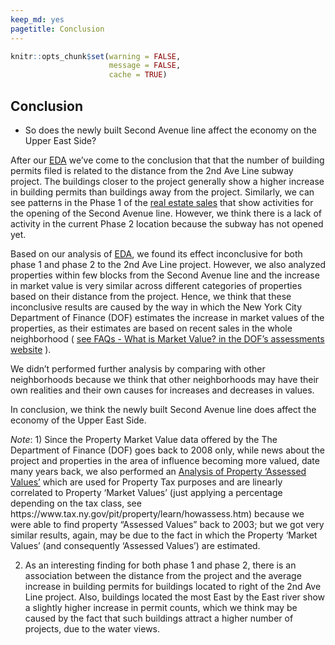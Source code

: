 ```yaml
---
keep_md: yes
pagetitle: Conclusion
---
```

```r
knitr::opts_chunk$set(warning = FALSE,
                      message = FALSE, 
                      cache = TRUE)
```

## Conclusion

* So does the newly built Second Avenue line affect the economy on the Upper East Side? 

After our [EDA](EDA-Building_Permits.html "our EDA Journey") we've come to the conclusion that that the number of building permits filed is related to the distance from the 2nd Ave Line subway project. The buildings closer to the project generally show a higher increase in building permits than buildings away from the project. Similarly, we can see patterns in the Phase 1 of the [real estate sales](EDA-Real_State_Sales.html "our EDA Journey") that show activities for the opening of the Second Avenue line. However, we think there is a lack of activity in the current Phase 2 location because the subway has not opened yet. 

Based on our analysis of [EDA](EDA-Property_Market_Values.html), we found its effect inconclusive for both phase 1 and phase 2 to the 2nd Ave Line project. However, we also analyzed properties within few blocks from the Second Avenue line and the increase in market value is very similar across different categories of properties based on their distance from the project. Hence, we think that these inconclusive results are caused by the way in which the New York City Department of Finance (DOF) estimates the increase in market values of the properties, as their estimates are based on recent sales in the whole neighborhood 
( [see FAQs - What is Market Value? in the DOF's assessments website](http://www1.nyc.gov/site/finance/taxes/property-assessments.page "DOF's website - Assessment") ).

We didn't performed further analysis by comparing with other neighborhoods because we think that other neighborhoods may have their own realities and their own causes for increases and decreases in values.

In conclusion, we think the newly built Second Avenue line does affect the economy of the Upper East Side.

_Note_:
1) Since the Property Market Value data offered by the The Department of Finance (DOF) goes back to 2008 only, while news about the project and properties in the area of influence becoming more valued, date many years back, we also performed an [Analysis of Property 'Assessed Values'](EDA-Property_Assessed_Values.html "EDA - Property Assessed Values") which are used for Property Tax purposes and are linearly correlated to Property 'Market Values' (just applying a percentage depending on the tax class, see https://www.tax.ny.gov/pit/property/learn/howassess.htm) because we were able to find property "Assessed Values" back to 2003; but we got very similar results, again, may be due to the fact in which the Property 'Market Values' (and consequently 'Assessed Values') are estimated.

2) As an interesting finding for both phase 1 and phase 2, there is an association between the distance from the project and the average increase in building permits for buildings located to right of the 2nd Ave Line project. Also, buildings located the most East by the East river show a slightly higher increase in permit counts, which we think may be caused by the fact that such buildings attract a higher number of projects, due to the water views. 